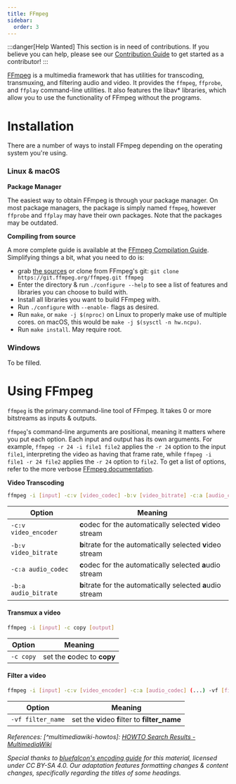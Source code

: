 ```yaml
---
title: FFmpeg
sidebar:
  order: 3
---
```




:::danger[Help Wanted]
This section is in need of contributions. If you believe you can help, please see our [Contribution Guide](../contribution-guide.mdx) to get started as a contributor!
:::

[FFmpeg](https://ffmpeg.org/) is a multimedia framework that has utilities for transcoding, transmuxing, and filtering audio and video. It provides the `ffmpeg`, `ffprobe`, and `ffplay` command-line utilities. It also features the libav\* libraries, which allow you to use the functionality of FFmpeg without the programs.

# Installation

There are a number of ways to install FFmpeg depending on the operating system you're using.

### Linux & macOS

**Package Manager**

The easiest way to obtain FFmpeg is through your package manager. On most package managers, the package is simply named `ffmpeg`, however `ffprobe` and `ffplay` may have their own packages. Note that the packages may be outdated.

**Compiling from source**

A more complete guide is available at the [FFmpeg Compilation Guide](https://trac.ffmpeg.org/wiki/CompilationGuide). Simplifying things a bit, what you need to do is:
- grab [the sources](https://ffmpeg.org/download.html) or clone from FFmpeg's git: `git clone https://git.ffmpeg.org/ffmpeg.git ffmpeg`
- Enter the directory & run `./configure --help` to see a list of features and libraries you can choose to build with.
- Install all libraries you want to build FFmpeg with.
- Run `./configure` with `--enable-` flags as desired.
- Run `make`, or `make -j $(nproc)` on Linux to properly make use of multiple cores. on macOS, this would be `make -j $(sysctl -n hw.ncpu)`.
- Run `make install`. May require root.

### Windows
To be filled.

# Using FFmpeg
`ffmpeg` is the primary command-line tool of FFmpeg. It takes 0 or more bitstreams as inputs & outputs.

`ffmpeg`'s command-line arguments are positional, meaning it matters where you put each option. Each input and output has its own arguments. For example, `ffmpeg -r 24 -i file1 file2` applies the `-r 24` option to the input `file1`, interpreting the video as having that frame rate, while `ffmpeg -i file1 -r 24 file2` applies the `-r 24` option to `file2`. To get a list of options, refer to the more verbose [FFmpeg documentation](//ffmpeg.org/ffmpeg-all.html).

**Video Transcoding**

```bash
ffmpeg -i [input] -c:v [video_codec] -b:v [video_bitrate] -c:a [audio_codec] -b:a [audio_bitrate] output
```

| Option               | Meaning                                                     |
|----------------------|-------------------------------------------------------------|
| `-c:v video_encoder`   | **c**odec for the automatically selected **v**ideo stream   |
| `-b:v video_bitrate` | **b**itrate for the automatically selected **v**ideo stream |
| `-c:a audio_codec`   | **c**odec for the automatically selected **a**udio stream   |
| `-b:a audio_bitrate` | **b**itrate for the automatically selected **a**udio stream |

#### Transmux a video

```bash
ffmpeg -i [input] -c copy [output]
```

| Option    | Meaning                       |
|-----------|-------------------------------|
| `-c copy` | set the **c**odec to **copy** |

#### Filter a video

```bash
ffmpeg -i [input] -c:v [video_encoder] -c:a [audio_codec] (...) -vf [filter_name] output
```

| Option            | Meaning                                         |
|-------------------|-------------------------------------------------|
| `-vf filter_name` | set the **v**ideo **f**ilter to **filter_name** |

*References:*
*[^multimediawiki-howtos]: [HOWTO Search Results - MultimediaWiki](//wiki.multimedia.cx/index.php?search=HOWTO&title=Special%3ASearch&go=Go)*

*Special thanks to [bluefalcon's encoding guide](https://encoding.bluefalcon.cc/) for this material, licensed under CC BY-SA 4.0. Our adaptation features formatting changes & content changes, specifically regarding the titles of some headings.*